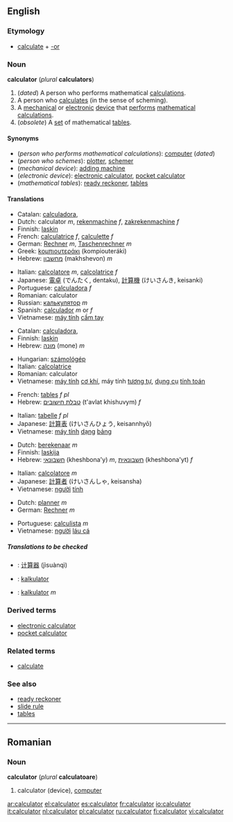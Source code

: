 ==English==

===Etymology===
*[[calculate]] + [[-or]]

===Noun===
{{wikipedia}}
'''calculator''' (''plural'' '''calculators''')

#<!--DefA-->(''dated'') A person who performs mathematical [[calculation]]s.
#<!--DefB-->A person who [[calculate]]s (in the sense of scheming).
#<!--DefC-->A [[mechanical]] or [[electronic]]  [[device]] that [[perform]]s [[mathematical]] [[calculation]]s.
#<!--DefD-->(''obsolete'') A [[set]] of mathematical [[table]]s.

====Synonyms====
*<!--DefA-->(''person who performs mathematical calculations''): [[computer]] (''dated'')
*<!--DefB-->(''person who schemes''): [[plotter]], [[schemer]]
*<!--DefC-->(''mechanical device''): [[adding machine]]
*<!--DefD-->(''electronic device''): [[electronic calculator]], [[pocket calculator]]
*<!--DefE-->(''mathematical tables''): [[ready reckoner]], [[table]]s

====Translations====

{{trans-top|electronic device that performs mathematical calculations}}
*Catalan: [[calculadora]],{{f}}
*Dutch: calculator ''m'', [[rekenmachine]] ''f'', [[zakrekenmachine]] ''f''
*Finnish: [[laskin]]
*French: [[calculatrice]] ''f'', [[calculette]] ''f''
*German: [[Rechner]] ''m'', [[Taschenrechner]] ''m''
*Greek: [[kομπιουτεράκι]] (kompiouteráki) {{n}}
*Hebrew: [[מחשבון]] (makhshevon) ''m''
{{trans-mid}}
*Italian: [[calcolatore]] ''m'', [[calcolatrice]] ''f''
*Japanese: [[電卓]] (でんたく, dentaku), [[計算機]] (けいさんき, keisanki)
*Portuguese: [[calculadora]] ''f''
*Romanian: calculator
*Russian: [[калькулятор]] ''m''
*Spanish: [[calculador]] ''m'' or ''f''
*Vietnamese: [[máy tính]] [[cầm tay]]
{{trans-bottom}}

{{trans-top|mechanical device that performs mathematical calculations}}
*Catalan: [[calculadora]],{{f}}
*Finnish: [[laskin]]
*Hebrew: [[מונה]] (mone) ''m''
{{trans-mid}}
*Hungarian: [[számológép]]
*Italian: [[calcolatrice]]
*Romanian: calculator
*Vietnamese: [[máy tính]] [[cơ khí]], máy tính [[tương tự]], [[dụng cụ]] [[tính toán]]
{{trans-bottom}}

{{trans-top|set of mathematical tables}}
*French: [[table#French|table]]s ''f pl''
*Hebrew: [[טבלת חישובים]] (t'avlat khishuvym) ''f''
{{trans-mid}}
*Italian: [[tabella|tabelle]] ''f pl''
*Japanese: [[計算表]] (けいさんひょう, keisannhyō)
*Vietnamese: [[máy tính]] [[dạng]] [[bảng]]
{{trans-bottom}}

{{trans-top|dated: a person who performs mathematical calculations}}
*Dutch: [[berekenaar]] ''m''
*Finnish: [[laskija]]
*Hebrew: [[חשבונאי]] (kheshbona'y) ''m'', [[חשבונאית]] (kheshbona'yt) ''f''
{{trans-mid}}
*Italian: [[calcolatore]] ''m''
*Japanese: [[計算者]] (けいさんしゃ, keisansha)
*Vietnamese: [[người]] [[tính]]
{{trans-bottom}}

{{trans-top|person who calculates (in the sense of scheming)}}
*Dutch: [[planner]] ''m''
*German: [[Rechner]] ''m''
{{trans-mid}}
*Portuguese: [[calculista]] ''m''
*Vietnamese: [[người]] [[láu cá]]
{{trans-bottom}}

=====Translations to be checked=====
<!--Remove this section once all of the translations below have been moved into the tables above.-->
{{checktrans}}

*{{ttbc|Chinese}}: [[计算器]] (jìsuànqì)
*{{ttbc|Indonesian}}: [[kalkulator]]
*{{ttbc|Polish}}: [[kalkulator]] ''m''

===Derived terms===
*[[electronic calculator]]
*[[pocket calculator]]

===Related terms===
*[[calculate]]

===See also===
*[[ready reckoner]]
*[[slide rule]]
*[[table]]s

----

==Romanian==

===Noun===
'''calculator''' {{n}} (''plural'' '''calculatoare''')

# calculator (device), [[computer]]

[[ar:calculator]]
[[el:calculator]]
[[es:calculator]]
[[fr:calculator]]
[[io:calculator]]
[[it:calculator]]
[[nl:calculator]]
[[pl:calculator]]
[[ru:calculator]]
[[fi:calculator]]
[[vi:calculator]]
